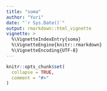 ```yaml
---
title: "soma"
author: "Yuri"
date: "`r Sys.Date()`"
output: rmarkdown::html_vignette
vignette: >
  %\VignetteIndexEntry{soma}
  %\VignetteEngine{knitr::rmarkdown}
  %\VignetteEncoding{UTF-8}
---
```


```r
knitr::opts_chunk$set(
  collapse = TRUE,
  comment = "#>"
)
```

